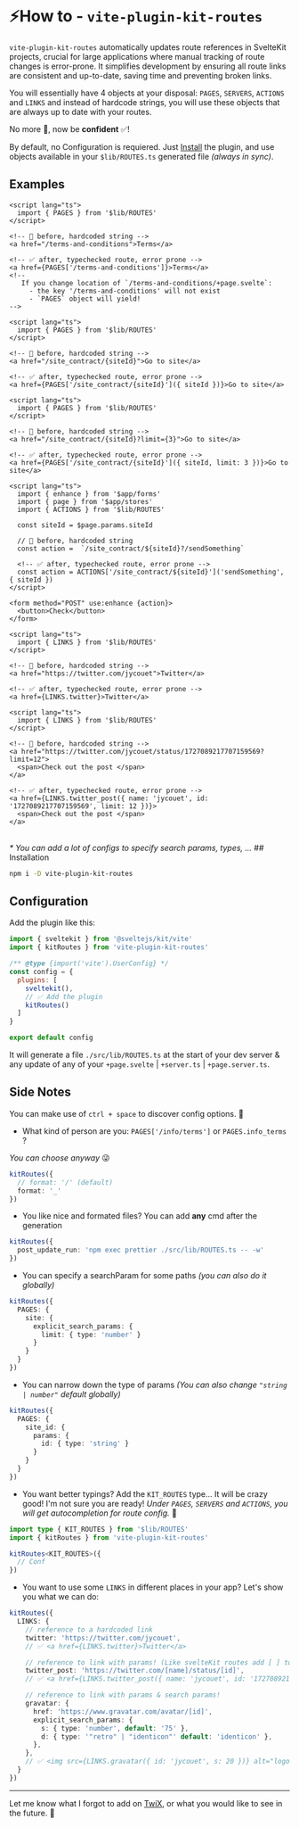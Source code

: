 
# ⚡How to - `vite-plugin-kit-routes`

`vite-plugin-kit-routes` automatically updates route references in SvelteKit projects, crucial for
large applications where manual tracking of route changes is error-prone. It simplifies development
by ensuring all route links are consistent and up-to-date, saving time and preventing broken links.

You will essentially have 4 objects at your disposal: `PAGES`, `SERVERS`, `ACTIONS` and `LINKS` and
instead of hardcode strings, you will use these objects that are always up to date with your routes.

No more 🤞, now be **confident** ✅!

By default, no Configuration is requiered. Just [Install](#installation) the plugin, and use objects
available in your `$lib/ROUTES.ts` generated file _(always in sync)_.

## Examples

```svelte filename="PAGES - First example" {2, 9}
<script lang="ts">
  import { PAGES } from '$lib/ROUTES'
</script>

<!-- 🤞 before, hardcoded string -->
<a href="/terms-and-conditions">Terms</a>

<!-- ✅ after, typechecked route, error prone -->
<a href={PAGES['/terms-and-conditions']}>Terms</a>
<!-- 
   If you change location of `/terms-and-conditions/+page.svelte`: 
     - the key '/terms-and-conditions' will not exist
     - `PAGES` object will yield! 
-->
```

```svelte filename="PAGES - With 1 route param" {2, 9}
<script lang="ts">
  import { PAGES } from '$lib/ROUTES'
</script>

<!-- 🤞 before, hardcoded string -->
<a href="/site_contract/{siteId}">Go to site</a>

<!-- ✅ after, typechecked route, error prone -->
<a href={PAGES['/site_contract/{siteId}']({ siteId })}>Go to site</a>
```

```svelte filename="PAGES - With 1 Search Param*" {2, 9}
<script lang="ts">
  import { PAGES } from '$lib/ROUTES'
</script>

<!-- 🤞 before, hardcoded string -->
<a href="/site_contract/{siteId}?limit={3}">Go to site</a>

<!-- ✅ after, typechecked route, error prone -->
<a href={PAGES['/site_contract/{siteId}']({ siteId, limit: 3 })}>Go to site</a>
```

```svelte filename="ACTIONS - With a named action" {4, 12}
<script lang="ts">
  import { enhance } from '$app/forms'
  import { page } from '$app/stores'
  import { ACTIONS } from '$lib/ROUTES'

  const siteId = $page.params.siteId

  // 🤞 before, hardcoded string
  const action =  `/site_contract/${siteId}?/sendSomething`

  <!-- ✅ after, typechecked route, error prone -->
  const action = ACTIONS['/site_contract/${siteId}']('sendSomething', { siteId })
</script>

<form method="POST" use:enhance {action}>
  <button>Check</button>
</form>
```

```svelte filename="LINKS - 1 reference in config*" {2, 9}
<script lang="ts">
  import { LINKS } from '$lib/ROUTES'
</script>

<!-- 🤞 before, hardcoded string -->
<a href="https://twitter.com/jycouet">Twitter</a>

<!-- ✅ after, typechecked route, error prone -->
<a href={LINKS.twitter}>Twitter</a>
```

```svelte filename="LINKS - with params & search params*" {2, 11}
<script lang="ts">
  import { LINKS } from '$lib/ROUTES'
</script>

<!-- 🤞 before, hardcoded string -->
<a href="https://twitter.com/jycouet/status/1727089217707159569?limit=12">
  <span>Check out the post </span>
</a>

<!-- ✅ after, typechecked route, error prone -->
<a href={LINKS.twitter_post({ name: 'jycouet', id: '1727089217707159569', limit: 12 })}>
  <span>Check out the post </span>
</a>
```

<br />
<em>* You can add a lot of configs to specify search params, types, ...</em>
## Installation

```sh npm2yarn
npm i -D vite-plugin-kit-routes
```

## Configuration

Add the plugin like this:

```js filename="vite.config.js" {2, 9}
import { sveltekit } from '@sveltejs/kit/vite'
import { kitRoutes } from 'vite-plugin-kit-routes'

/** @type {import('vite').UserConfig} */
const config = {
  plugins: [
    sveltekit(),
    // ✅ Add the plugin
    kitRoutes()
  ]
}

export default config
```

It will generate a file `./src/lib/ROUTES.ts` at the start of your dev server & any update of any of
your `+page.svelte` | `+server.ts` | `+page.server.ts`.

## Side Notes

<Callout>You can make use of `ctrl + space` to discover config options. 🎉</Callout>

- What kind of person are you: `PAGES['/info/terms']` or `PAGES.info_terms` ?

_You can choose anyway_ 😜

```ts filename="vite.config.ts"
kitRoutes({
  // format: '/' (default)
  format: '_'
})
```

- You like nice and formated files? You can add **any** cmd after the generation

```ts filename="vite.config.ts"
kitRoutes({
  post_update_run: 'npm exec prettier ./src/lib/ROUTES.ts -- -w'
})
```

- You can specify a searchParam for some paths _(you can also do it globally)_

```ts filename="vite.config.ts"
kitRoutes({
  PAGES: {
    site: {
      explicit_search_params: {
        limit: { type: 'number' }
      }
    }
  }
})
```

- You can narrow down the type of params _(You can also change `"string | number"` default
  globally)_

```ts filename="vite.config.ts"
kitRoutes({
  PAGES: {
    site_id: {
      params: {
        id: { type: 'string' }
      }
    }
  }
})
```

- You want better typings? Add the `KIT_ROUTES` type... It will be crazy good! I'm not sure you are
  ready! _Under `PAGES`, `SERVERS` and `ACTIONS`, you will get autocompletion for route config._ 🤯

```ts filename="vite.config.ts"
import type { KIT_ROUTES } from '$lib/ROUTES'
import { kitRoutes } from 'vite-plugin-kit-routes'

kitRoutes<KIT_ROUTES>({
  // Conf
})
```

- You want to use some `LINKS` in different places in your app? Let's show you what we can do:

```ts filename="vite.config.ts"
kitRoutes({
  LINKS: {
    // reference to a hardcoded link
    twitter: 'https://twitter.com/jycouet',
    // ✅ <a href={LINKS.twitter}>Twitter</a>

    // reference to link with params! (Like svelteKit routes add [ ] to specify params)
    twitter_post: 'https://twitter.com/[name]/status/[id]',
    // ✅ <a href={LINKS.twitter_post({ name: 'jycouet', id: '1727089217707159569' })}>Twitter Post</a>

    // reference to link with params & search params!
    gravatar: {
      href: 'https://www.gravatar.com/avatar/[id]',
      explicit_search_params: {
        s: { type: 'number', default: '75' },
        d: { type: '"retro" | "identicon"' default: 'identicon' },
      },
    },
    // ✅ <img src={LINKS.gravatar({ id: 'jycouet', s: 20 })} alt="logo" />
  }
})
```

---

Let me know what I forgot to add on [TwiX](https://twitter.com/jycouet), or what you would like to
see in the future. 🙏
